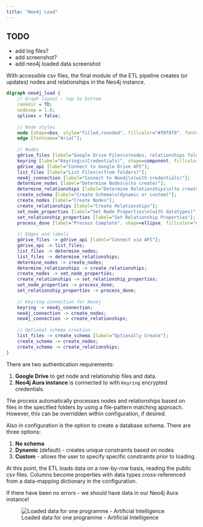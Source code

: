 ```yaml
---
title: "Neo4j Load"
---
```


:::{.callout-warning}
## TODO

* add log files?
* add screenshot?
* add neo4j loaded data screenshot
:::

With accessible csv files, the final module of the ETL pipeline creates (or updates) nodes and relationships in the Neo4j instance.

```dot
digraph neo4j_load {
    // Graph layout - top to bottom
    rankdir = TD;
    nodesep = 1.0;
    splines = false;
    
    // Node styles
    node [shape=box, style="filled,rounded", fillcolor="#f0f0f0", fontname="Arial"];
    edge [fontname="Arial"];
    
    // Nodes
    gdrive_files [label="Google Drive Files\n(nodes, relationships folders)", shape=folder, fillcolor="#ffdead"];
    keyring [label="Keyring\n(Credentials)", shape=component, fillcolor="#ffffcc"];
    gdrive_api [label="Connect to Google Drive API"];
    list_files [label="List Files\n(from folders)"];
    neo4j_connection [label="Connect to Neo4j\n(with credentials)"];
    determine_nodes [label="Determine Nodes\n(to create)"];
    determine_relationships [label="Determine Relationships\n(to create)"];
    create_schema [label="Create Schema\n(dynamic or custom)"];
    create_nodes [label="Create Nodes"];
    create_relationships [label="Create Relationships"];
    set_node_properties [label="Set Node Properties\n(with datatypes)"];
    set_relationship_properties [label="Set Relationship Properties"];
    process_done [label="Process Complete", shape=ellipse, fillcolor="#e0ffe0"];
    
    // Edges and labels
    gdrive_files -> gdrive_api [label="Connect via API"];
    gdrive_api -> list_files;
    list_files -> determine_nodes;
    list_files -> determine_relationships;
    determine_nodes -> create_nodes;
    determine_relationships -> create_relationships;
    create_nodes -> set_node_properties;
    create_relationships -> set_relationship_properties;
    set_node_properties -> process_done;
    set_relationship_properties -> process_done;
    
    // Keyring connection for Neo4j
    keyring -> neo4j_connection;
    neo4j_connection -> create_nodes;
    neo4j_connection -> create_relationships;
    
    // Optional schema creation
    list_files -> create_schema [label="Optionally Create"];
    create_schema -> create_nodes;
    create_schema -> create_relationships;
}

```

There are two authentication requirements:

1. **Google Drive** to get node and relationship files and data.  
2. **Neo4j Aura instance** is connected to with `Keyring` encrypted credentials.

The process automatically processes nodes and relationships based on files in the specified folders by using a file-pattern matching approach.  However, this can be overridden within configuration, if desired.

Also in configuration is the option to create a database schema.  There are three options:

1. **No schema**
2. **Dynamic** (default) - creates unique constraints based on nodes
3. **Custom** - allows the user to specify specific constraints prior to loading.

At this point, the ETL loads data on a row-by-row basis, reading the public csv files.  Columns become properties with data types cross-referenced from a data-mapping dictionary in the configuration.  

If there have been no errors - we should have data in our Neo4j Aura instance!

![Loaded data for one programme - Artificial Intelligence](./images/I400-loaded.png)